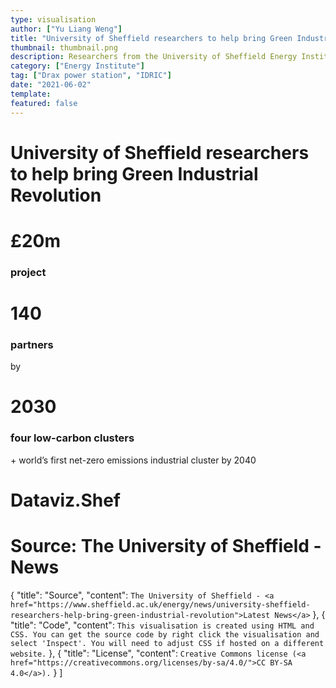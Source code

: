 ```yaml
---
type: visualisation
author: ["Yu Liang Weng"]
title: "University of Sheffield researchers to help bring Green Industrial Revolution"
thumbnail: thumbnail.png
description: Researchers from the University of Sheffield Energy Institute are set to work with the Drax power station to generate hydrogen and sustainable aviation fuels from biomass gasification and carbon capture as part of a £20m UKRI-funded project. 
category: ["Energy Institute"]
tag: ["Drax power station", "IDRIC"]
date: "2021-06-02"
template:
featured: false
---
```




<div 
  style={{backgroundImage: `linear-gradient(45deg, rgba(100,100,100,.7) 5%, rgba(30,30,60,.85) 96%), url(${Bg})`, maxWidth: '550px', maxHeight: '550px', minHeight: '550px', width: '100%', borderRadius: '20px', backgroundSize: 'cover'}}
  className="p-5 relative mx-auto"
>
  <h1 className="mt-0 text-2xl md:text-4xl font-extrabold" style={{color: 'transparent', background: 'linear-gradient(315deg, rgba(47,255,43,1) 4%, rgba(0,160,255,1) 96%)', backgroundClip: 'text'}}>University of Sheffield researchers to help bring Green Industrial Revolution</h1>
  <div className="mt-12 md:mt-20 w-full flex space-x-8">
    <div className="text-right">
      <h1 className="my-0 text-3xl md:text-6xl font-bold text-white">£20m</h1>
      <h3 className="mt-0 font-normal text-base text-gray-400">project</h3>
    </div>
    <div className="text-right">
      <h1 className="my-0 text-3xl md:text-6xl font-bold text-white">140</h1>
      <h3 className="mt-0 font-normal text-base text-gray-400">partners</h3>
    </div>
    <div className="text-right relative">
      <span className="text-sm text-gray-400 inline-block text-right absolute top-0 right-0 -mt-4">by</span>
      <h1 className="my-0 text-3xl md:text-6xl font-bold text-green-300">2030</h1>
      <h3 className="mt-0 font-normal text-base text-gray-400">four low-carbon clusters</h3>
    </div>
  </div>
  <div className="mt-4 md:mt-16 text-gray-400 text-center text-xs md:text-base">
    + world’s first net-zero emissions industrial cluster by <span className="text-green-400 text-lg">2040</span>
  </div>

  <h1 className="absolute bottom-0 left-0 m-5 text-gray-500 font-extrabold text-xs">Dataviz.Shef</h1>
  <h1 className="absolute bottom-0 right-0 m-5 text-gray-500 text-xs">Source: The University of Sheffield - News</h1>
</div>


<VisPagination mdx={props.mdx} />
<VisDetail mdx={props.mdx} />

  {
    "title": "Source",
    "content": `The University of Sheffield - <a href="https://www.sheffield.ac.uk/energy/news/university-sheffield-researchers-help-bring-green-industrial-revolution">Latest News</a>`
  },
  {
    "title": "Code",
    "content": `This visualisation is created using HTML and CSS. You can get the source code by right click the visualisation and select 'Inspect'. You will need to adjust CSS if hosted on a different website.`
  },
  {
    "title": "License",
    "content": `Creative Commons license (<a href="https://creativecommons.org/licenses/by-sa/4.0/">CC BY-SA 4.0</a>).`
  }
]


<VisDiv>
  <Tab data={data} />
</VisDiv>